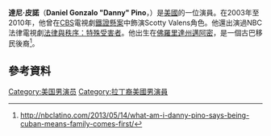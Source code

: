 {{Infobox person
| name         = Danny Pino
| image        = Danny Pino.jpg
| imagesize    = 
| caption      = Pino in July 2011
| birthname    = Daniel Gonzalo Pino
| birth_date   = {{birth date and age|1974|4|15}}
| birth_place  = 美國[[佛羅里達州|佛羅里達州]][[邁阿密|邁阿密]]
| alma_mater = [[佛羅里達國際大學|佛羅里達國際大學]]，[[蒂施藝術學院|蒂施藝術學院]]
| yearsactive  = 2001-現在
| occupation   = 演員
| spouse       = {{marriage|Lilly Pino|2002}}
| children     = 2
}}
'''達尼·皮諾'''（'''Daniel Gonzalo "Danny" Pino'''，{{bd|1974年|4月15日}}）是[[美國|美國]]的一位演員。在2003年至2010年，他曾在[[CBS|CBS]]電視劇[[鐵證懸案|鐵證懸案]]中飾演Scotty Valens角色。他還出演過NBC法律電視劇[[法律與秩序：特殊受害者|法律與秩序：特殊受害者]]。他出生在[[佛羅里達州|佛羅里達州]][[邁阿密|邁阿密]]，是一個古巴移民後裔<ref>http://nbclatino.com/2013/05/14/what-am-i-danny-pino-says-being-cuban-means-family-comes-first/</ref>。

==參考資料==
{{Reflist}}
[[Category:美国男演员|Category:美国男演员]]
[[Category:拉丁裔美國男演員|Category:拉丁裔美國男演員]]